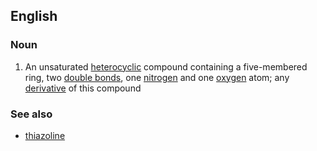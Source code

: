 ==English==

===Noun===
{{en-noun}}

#{{organic compound}} An unsaturated [[heterocyclic]] compound containing a five-membered ring, two [[double bonds]], one [[nitrogen]] and one [[oxygen]] atom; any [[derivative]] of this compound

===See also===
*[[thiazoline]]